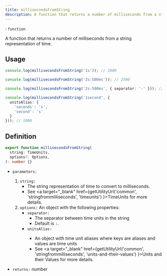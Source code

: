 ```yaml
---
title: millisecondsFromString
description: A function that returns a number of milliseconds from a string representation of time.
---
```



<Badge text="Type" />: `function`

A function that returns a number of milliseconds from a string representation of time.

## Usage
```ts
console.log(millisecondsFromString('1s')); // 1000

console.log(millisecondsFromString('2s:500ms')); // 2500

console.log(millisecondsFromString('2s-500ms', { separator: '-' })); // 2500

console.log(millisecondsFromString('1second', { 
  unitsAlias: { 
    'seconds': 's',
    'second': 's'
  } 
})); // 1000
```

## Definition
```ts
export function millisecondsFromString(
  string: TimeUnits,
  options?: Options,
): number {}
```

- `parameters:`
  1. `string:`
      - The string representation of time to convert to milliseconds.
      - See <a target="_blank" href={getUtilityUrl('common', 'stringfrommilliseconds', 'timeunits') }>TimeUnits</a> for more details.
  2. `options:` An object with the following properties:
      - `separator:`
          - The separator between time units in the string
          - Default is `:`.
      - `unitsAlias:` <Badge text='since v2.1.0'/>
          - An object with time unit aliases where keys are aliases and values are time units
          - See <a target="_blank" href={getUtilityUrl('common', 'stringfrommilliseconds', 'units-and-their-values') }>Units and their Values
</a> for more details.

- `returns:` number
